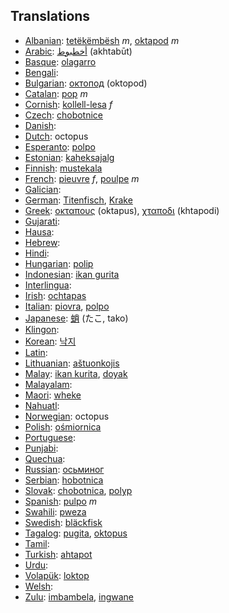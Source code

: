 == Translations ==

*[[Albanian]]: [[tetëkëmbësh]] ''m'', [[oktapod]] ''m'' 
*[[Arabic]]: [[أخطبوط]]	(akhtabūt)
*[[Basque]]: [[olagarro]]	 
*[[Bengali]]: [[]]
*[[Bulgarian]]: [[октопод]] (oktopod)
*[[Catalan]]: [[pop]] ''m''
*[[Cornish]]: [[kollell-lesa]] ''f''
*[[Czech]]: [[chobotnice]]
*[[Danish]]: [[]]
*[[Dutch]]: octopus
*[[Esperanto]]: [[polpo]]
*[[Estonian]]: [[kaheksajalg]]
*[[Finnish]]: [[mustekala]]
*[[French]]: [[pieuvre]] ''f'', [[poulpe]] ''m''
*[[Galician]]: [[]]
*[[German]]: [[Titenfisch]], [[Krake]]
*[[Greek]]: [[οκταπους]] (oktapus), [[χταποδι]] (khtapodi)
*[[Gujarati]]: [[]]
*[[Hausa]]: [[]]
*[[Hebrew]]: [[]]	
*[[Hindi]]: [[]]
*[[Hungarian]]: [[polip]]
*[[Indonesian]]: [[ikan gurita]]
*[[Interlingua]]: [[]]
*[[Irish]]: [[ochtapas]]
*[[Italian]]: [[piovra]], [[polpo]]
*[[Japanese]]: [[蛸]] (たこ, tako)
*[[Klingon]]: [[]]
*[[Korean]]: [[낙지]]
*[[Latin]]: [[]]
*[[Lithuanian]]: [[aštuonkojis]]
*[[Malay]]: [[ikan kurita]], [[doyak]]
*[[Malayalam]]: [[]]
*[[Maori]]: [[wheke]]
*[[Nahuatl]]: [[]]
*[[Norwegian]]: octopus
*[[Polish]]: [[ośmiornica]]
*[[Portuguese]]: [[]]	 
*[[Punjabi]]: [[]]	 
*[[Quechua]]: [[]]
*[[Russian]]: [[осьминог]]
*[[Serbian]]: [[hobotnica]]
*[[Slovak]]: [[chobotnica]], [[polyp]]
*[[Spanish]]: [[pulpo]] ''m''
*[[Swahili]]: [[pweza]]
*[[Swedish]]: [[bläckfisk]]
*[[Tagalog]]: [[pugita]], [[oktopus]]	 
*[[Tamil]]: [[]]
*[[Turkish]]: [[ahtapot]]	 
*[[Urdu]]: [[]]	 
*[[Volapük]]: [[loktop]]	 
*[[Welsh]]: [[]]
*[[Zulu]]: [[imbambela]], [[ingwane]]